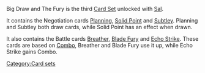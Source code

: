 Big Draw and The Fury is the third [[Card Sets|Card Set]] unlocked with [[Sal]].

It contains the Negotiation cards [[Planning]], [[Solid Point]] and [[Subtley]]. Planning and Subtley both draw cards, while Solid Point has an effect when drawn.

It also contains the Battle cards [[Breather]], [[Blade Fury]] and [[Echo Strike]]. These cards are based on [[Combo]], Breather and Blade Fury use it up, while Echo Strike gains Combo.
[[Category:Card sets]]